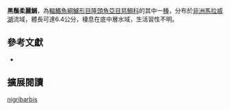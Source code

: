 {{Speciesbox
| name = 黑鬚柔麗鯛
| status = NE
| status_system = IUCN3.1
| image = 
| image_width = 260px
| image_caption = 
| genus = Placidochromis
| species = nigribarbis
| authority = [[Hanssens|Hanssens]], 2004
| synonyms = 
}}
'''黑鬚柔麗鯛'''，為[[輻鰭魚綱|輻鰭魚綱]][[鱸形目|鱸形目]][[隆頭魚亞目|隆頭魚亞目]][[慈鯛科|慈鯛科]]的其中一[[種|種]]，分布於[[非洲|非洲]][[馬拉威湖|馬拉威湖]]流域，體長可達6.4公分，棲息在底中層水域，生活習性不明。

== 參考文獻 ==
*{{FishBase_species|genus=Placidochromis|species=nigribarbis|year=2013|month=4}}

== 擴展閱讀 ==
{{refbegin}}
{{wikispecies-inline|Placidochromis nigribarbis|黑鬚柔麗鯛}}
{{refend}}
{{Taxonbar|from=Q5631476}}

[[Category:柔麗鯛屬|nigribarbis]]


{{鱸形目小作品}}